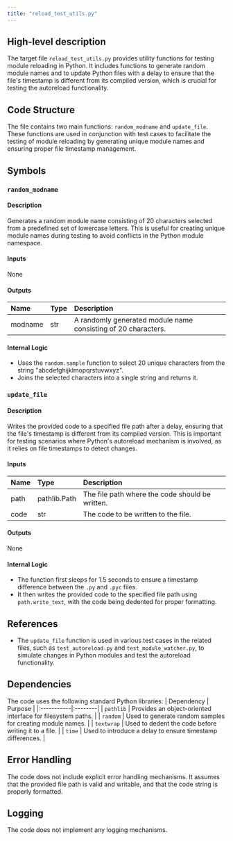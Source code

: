 ```yaml
---
title: "reload_test_utils.py"
---
```


## High-level description

The target file `reload_test_utils.py` provides utility functions for testing module reloading in Python. It includes functions to generate random module names and to update Python files with a delay to ensure that the file's timestamp is different from its compiled version, which is crucial for testing the autoreload functionality.

## Code Structure

The file contains two main functions: `random_modname` and `update_file`. These functions are used in conjunction with test cases to facilitate the testing of module reloading by generating unique module names and ensuring proper file timestamp management.

## Symbols

### `random_modname`
#### Description
Generates a random module name consisting of 20 characters selected from a predefined set of lowercase letters. This is useful for creating unique module names during testing to avoid conflicts in the Python module namespace.

#### Inputs
None

#### Outputs
| Name | Type | Description |
|:-----|:-----|:------------|
| modname | str | A randomly generated module name consisting of 20 characters. |

#### Internal Logic
- Uses the `random.sample` function to select 20 unique characters from the string "abcdefghijklmopqrstuvwxyz".
- Joins the selected characters into a single string and returns it.

### `update_file`
#### Description
Writes the provided code to a specified file path after a delay, ensuring that the file's timestamp is different from its compiled version. This is important for testing scenarios where Python's autoreload mechanism is involved, as it relies on file timestamps to detect changes.

#### Inputs
| Name | Type | Description |
|:-----|:-----|:------------|
| path | pathlib.Path | The file path where the code should be written. |
| code | str | The code to be written to the file. |

#### Outputs
None

#### Internal Logic
- The function first sleeps for 1.5 seconds to ensure a timestamp difference between the `.py` and `.pyc` files.
- It then writes the provided code to the specified file path using `path.write_text`, with the code being dedented for proper formatting.

## References

- The `update_file` function is used in various test cases in the related files, such as `test_autoreload.py` and `test_module_watcher.py`, to simulate changes in Python modules and test the autoreload functionality.

## Dependencies

The code uses the following standard Python libraries:
| Dependency | Purpose |
|:-----------|:--------|
| `pathlib` | Provides an object-oriented interface for filesystem paths. |
| `random` | Used to generate random samples for creating module names. |
| `textwrap` | Used to dedent the code before writing it to a file. |
| `time` | Used to introduce a delay to ensure timestamp differences. |

## Error Handling

The code does not include explicit error handling mechanisms. It assumes that the provided file path is valid and writable, and that the code string is properly formatted.

## Logging

The code does not implement any logging mechanisms.